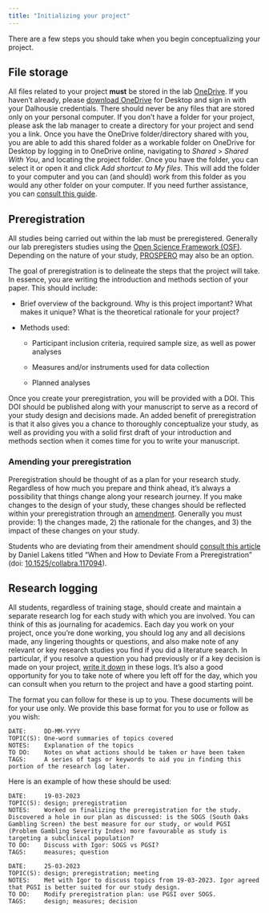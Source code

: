 ```yaml
---
title: "Initializing your project"
---
```


There are a few steps you should take when you begin conceptualizing your project.

## File storage

All files related to your project **must** be stored in the lab [OneDrive](https://dalu.sharepoint.com/sites/its/SitePages/onedrive.aspx). If you haven't already, please [download OneDrive](https://www.microsoft.com/en-ca/microsoft-365/onedrive/download) for Desktop and sign in with your Dalhousie credentials. There should never be any files that are stored only on your personal computer. If you don't have a folder for your project, please ask the lab manager to create a directory for your project and send you a link. Once you have the OneDrive folder/directory shared with you, you are able to add this shared folder as a workable folder on OneDrive for Desktop by logging in to OneDrive online, navigating to *Shared* \> *Shared With You*, and locating the project folder. Once you have the folder, you can select it or open it and click *Add shortcut to My files*. This will add the folder to your computer and you can (and should) work from this folder as you would any other folder on your computer. If you need further assistance, you can [consult this guide](https://support.microsoft.com/en-us/office/add-and-sync-shared-folders-to-onedrive-for-home-8a63cd47-1526-4cd8-bd09-ee3f9bfc1504).

## Preregistration

All studies being carried out within the lab must be preregistered. Generally our lab preregisters studies using the [Open Science Framework (OSF)](https://osf.io/). Depending on the nature of your study, [PROSPERO](https://www.crd.york.ac.uk/PROSPERO/) may also be an option.

The goal of preregistration is to delineate the steps that the project will take. In essence, you are writing the introduction and methods section of your paper. This should include:

-   Brief overview of the background. Why is this project important? What makes it unique? What is the theoretical rationale for your project?

-   Methods used:

    -   Participant inclusion criteria, required sample size, as well as power analyses

    -   Measures and/or instruments used for data collection

    -   Planned analyses

Once you create your preregistration, you will be provided with a DOI. This DOI should be published along with your manuscript to serve as a record of your study design and decisions made. An added benefit of preregistration is that it also gives you a chance to thoroughly conceptualize your study, as well as providing you with a solid first draft of your introduction and methods section when it comes time for you to write your manuscript.

### Amending your preregistration

Preregistration should be thought of as a plan for your research study. Regardless of how much you prepare and think ahead, it's always a possibility that things change along your research journey. If you make changes to the design of your study, these changes should be reflected within your preregistration through an [amendment](https://help.osf.io/article/110-introduction-to-updating). Generally you must provide: 1) the changes made, 2) the rationale for the changes, and 3) the impact of these changes on your study.

Students who are deviating from their amendment should [consult this article](https://online.ucpress.edu/collabra/article/10/1/117094/200749/When-and-How-to-Deviate-From-a-Preregistration) by Daniel Lakens titled "When and How to Deviate From a Preregistration" (doi: [10.1525/collabra.117094](https://doi.org/10.1525/collabra.117094)).

## Research logging

All students, regardless of training stage, should create and maintain a separate research log for each study with which you are involved. You can think of this as journaling for academics. Each day you work on your project, once you're done working, you should log any and all decisions made, any lingering thoughts or questions, and also make note of any relevant or key research studies you find if you did a literature search. In particular, if you resolve a question you had previously or if a key decision is made on your project, [write it down]{.underline} in these logs. It's also a good opportunity for you to take note of where you left off for the day, which you can consult when you return to the project and have a good starting point.

The format you can follow for these is up to you. These documents will be for your use only. We provide this base format for you to use or follow as you wish:

```         
DATE:     DD-MM-YYYY
TOPIC(S): One-word summaries of topics covered
NOTES:    Explanation of the topics
TO DO:    Notes on what actions should be taken or have been taken
TAGS:     A series of tags or keywords to aid you in finding this portion of the research log later.
```

Here is an example of how these should be used:

```         
DATE:     19-03-2023
TOPIC(S): design; preregistration
NOTES:    Worked on finalizing the preregistration for the study. Discovered a hole in our plan as discussed: is the SOGS (South Oaks Gambling Screen) the best measure for our study, or would PGSI (Problem Gambling Severity Index) more favourable as study is targeting a subclinical population?
TO DO:    Discuss with Igor: SOGS vs PGSI?
TAGS:     measures; question
```

```         
DATE:     25-03-2023
TOPIC(S): design; preregistration; meeting
NOTES:    Met with Igor to discuss topics from 19-03-2023. Igor agreed that PGSI is better suited for our study design.
TO DO:    Modify preregistration plan: use PGSI over SOGS.
TAGS:     design; measures; decision
```
